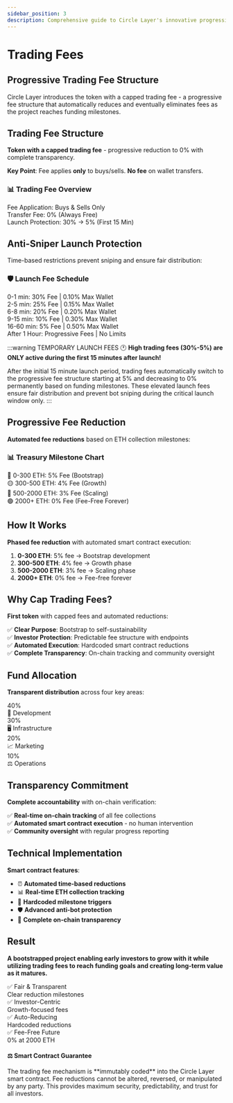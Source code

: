 ```yaml
---
sidebar_position: 3
description: Comprehensive guide to Circle Layer's innovative progressive trading fee structure with automated reductions and transparency mechanisms.
---
```



# Trading Fees

<div className={styles.hero}>
  <div className={styles.heroContent}>
    <h2>Progressive Trading Fee Structure</h2>
    <p>Circle Layer introduces the token with a capped trading fee - a progressive fee structure that automatically reduces and eventually eliminates fees as the project reaches funding milestones.</p>
  </div>
</div>

<ContractAddress />

<UniswapBuyButton />

## Trading Fee Structure

**Token with a capped trading fee** - progressive reduction to 0% with complete transparency.

**Key Point**: Fee applies **only** to buys/sells. **No fee** on wallet transfers.

<div className={styles.tokenDetails}>
  <div className={styles.tokenCard}>
    <h3>📊 Trading Fee Overview</h3>
    <div className={styles.detailsGrid}>
      <div className={styles.detail}>
        <span className={styles.label}>Fee Application:</span>
        <span className={styles.value}>Buys & Sells Only</span>
      </div>
      <div className={styles.detail}>
        <span className={styles.label}>Transfer Fee:</span>
        <span className={styles.value}>0% (Always Free)</span>
      </div>
      <div className={styles.detail}>
        <span className={styles.label}>Launch Protection:</span>
        <span className={styles.value}>30% → 5% (First 15 Min)</span>
      </div>
    </div>
  </div>
</div>

## Anti-Sniper Launch Protection

Time-based restrictions prevent sniping and ensure fair distribution:

<div className={styles.tokenDetails}>
  <div className={styles.tokenCard}>
    <h3>🛡️ Launch Fee Schedule</h3>
    <div className={styles.detailsGrid}>
      <div className={styles.detail}>
        <span className={styles.label}>0-1 min:</span>
        <span className={styles.value}>30% Fee | 0.10% Max Wallet</span>
      </div>
      <div className={styles.detail}>
        <span className={styles.label}>2-5 min:</span>
        <span className={styles.value}>25% Fee | 0.15% Max Wallet</span>
      </div>
      <div className={styles.detail}>
        <span className={styles.label}>6-8 min:</span>
        <span className={styles.value}>20% Fee | 0.20% Max Wallet</span>
      </div>
      <div className={styles.detail}>
        <span className={styles.label}>9-15 min:</span>
        <span className={styles.value}>10% Fee | 0.30% Max Wallet</span>
      </div>
      <div className={styles.detail}>
        <span className={styles.label}>16-60 min:</span>
        <span className={styles.value}>5% Fee | 0.50% Max Wallet</span>
      </div>
      <div className={styles.detail}>
        <span className={styles.label}>After 1 Hour:</span>
        <span className={styles.value}>Progressive Fees | No Limits</span>
      </div>
    </div>
  </div>
</div>

:::warning TEMPORARY LAUNCH FEES
🕐 **High trading fees (30%-5%) are ONLY active during the first 15 minutes after launch!**

After the initial 15 minute launch period, trading fees automatically switch to the progressive fee structure starting at 5% and decreasing to 0% permanently based on funding milestones. These elevated launch fees ensure fair distribution and prevent bot sniping during the critical launch window only.
:::

## Progressive Fee Reduction

**Automated fee reductions** based on ETH collection milestones:

<div className={styles.tokenDetails}>
  <div className={styles.tokenCard}>
    <h3>📊 Treasury Milestone Chart</h3>
    <div className={styles.detailsGrid}>
      <div className={styles.detail}>
        <span className={styles.label}>🔴 0-300 ETH:</span>
        <span className={styles.value}>5% Fee (Bootstrap)</span>
      </div>
      <div className={styles.detail}>
        <span className={styles.label}>🟡 300-500 ETH:</span>
        <span className={styles.value}>4% Fee (Growth)</span>
      </div>
      <div className={styles.detail}>
        <span className={styles.label}>🔵 500-2000 ETH:</span>
        <span className={styles.value}>3% Fee (Scaling)</span>
      </div>
      <div className={styles.detail}>
        <span className={styles.label}>🟢 2000+ ETH:</span>
        <span className={styles.value}>0% Fee (Fee-Free Forever)</span>
      </div>
    </div>
  </div>
</div>

## How It Works

**Phased fee reduction** with automated smart contract execution:

1. **0-300 ETH**: 5% fee → Bootstrap development
2. **300-500 ETH**: 4% fee → Growth phase  
3. **500-2000 ETH**: 3% fee → Scaling phase
4. **2000+ ETH**: 0% fee → Fee-free forever

## Why Cap Trading Fees?

**First token** with capped fees and automated reductions:

✅ **Clear Purpose**: Bootstrap to self-sustainability  
✅ **Investor Protection**: Predictable fee structure with endpoints  
✅ **Automated Execution**: Hardcoded smart contract reductions  
✅ **Complete Transparency**: On-chain tracking and community oversight

## Fund Allocation

**Transparent distribution** across four key areas:

<div className={styles.summaryStats}>
  <div className={styles.statItem}>
    <div className={styles.statValue}>40%</div>
    <div className={styles.statLabel}>🔧 Development</div>
  </div>
  <div className={styles.statItem}>
    <div className={styles.statValue}>30%</div>
    <div className={styles.statLabel}>🖥️ Infrastructure</div>
  </div>
  <div className={styles.statItem}>
    <div className={styles.statValue}>20%</div>
    <div className={styles.statLabel}>📈 Marketing</div>
  </div>
  <div className={styles.statItem}>
    <div className={styles.statValue}>10%</div>
    <div className={styles.statLabel}>⚖️ Operations</div>
  </div>
</div>

## Transparency Commitment

**Complete accountability** with on-chain verification:

✅ **Real-time on-chain tracking** of all fee collections  
✅ **Automated smart contract execution** - no human intervention  
✅ **Community oversight** with regular progress reporting  

## Technical Implementation

**Smart contract features**:
- ⏰ **Automated time-based reductions** 
- 📊 **Real-time ETH collection tracking**
- 🎯 **Hardcoded milestone triggers**
- 🛡️ **Advanced anti-bot protection**
- 🔗 **Complete on-chain transparency**

## Result

**A bootstrapped project enabling early investors to grow with it while utilizing trading fees to reach funding goals and creating long-term value as it matures.**

<div className={styles.summaryStats}>
  <div className={styles.statItem}>
    <div className={styles.statValue}>✅ Fair & Transparent</div>
    <div className={styles.statLabel}>Clear reduction milestones</div>
  </div>
  <div className={styles.statItem}>
    <div className={styles.statValue}>✅ Investor-Centric</div>
    <div className={styles.statLabel}>Growth-focused fees</div>
  </div>
  <div className={styles.statItem}>
    <div className={styles.statValue}>✅ Auto-Reducing</div>
    <div className={styles.statLabel}>Hardcoded reductions</div>
  </div>
  <div className={styles.statItem}>
    <div className={styles.statValue}>✅ Fee-Free Future</div>
    <div className={styles.statLabel}>0% at 2000 ETH</div>
  </div>
</div>

<div className={styles.disclaimer}>
  <h4>⚖️ Smart Contract Guarantee</h4>
  <p>The trading fee mechanism is **immutably coded** into the Circle Layer smart contract. Fee reductions cannot be altered, reversed, or manipulated by any party. This provides maximum security, predictability, and trust for all investors.</p>
</div> 